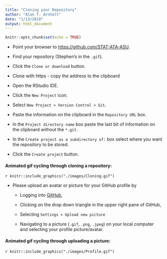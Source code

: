 ```yaml
---
title: "Cloning your Repository"
author: "Alan T. Arnholt"
date: "1/13/2018"
output: html_document
---
```


```r
knitr::opts_chunk$set(echo = TRUE)
```

* Point your browser to [https://github.com/STAT-ATA-ASU](https://github.com/STAT-ATA-ASU).

* Find your repository (Stephen's in the `.gif`).

* Click the `Clone or download` button.

* Clone with https - copy the address to the clipboard

* Open the RStudio IDE.

* Click the `New Project` icon.

* Select `New Project > Version Control > Git`.

* Paste the information on the clipboard in the `Repository URL` box.

* In the `Project directory name` box paste the last bit of information on the clipboard without the `*.git`.

* In the `Create project as a subdirectory of:` box select where you want the repository to be stored.

* Click the `Create project` button.


#### Animated gif cycling through cloning a repository:

`r knitr::include_graphics("./images/Cloning.gif")`

* Please upload an avatar or picture for your GitHub profile by

    + Logging into [GitHub](https://github.com),
    
    + Clicking on the drop down triangle in the upper right pane of GitHub,
    
    + Selecting `Settings > Upload new picture`
    
    + Navigating to a picture (`.gif`, `.png`, `.jpeg`) on your local computer and selecting your profile picture/avatar.

#### Animated gif cycling through uploading a picture:

`r knitr::include_graphics("./images/Profile.gif")`
